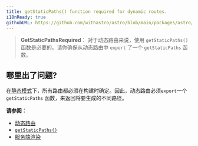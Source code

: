 ```yaml
---
title: getStaticPaths() function required for dynamic routes.
i18nReady: true
githubURL: https://github.com/withastro/astro/blob/main/packages/astro/src/core/errors/errors-data.ts
---
```



> **GetStaticPathsRequired**： 对于动态路由来说，使用 `getStaticPaths()` 函数是必要的。请你确保从动态路由中 `export` 了一个 `getStaticPaths` 函数。

## 哪里出了问题?
在[静态模式](/zh-cn/guides/routing/#静态-ssg-模式)下，所有路由都必须在构建时确定。因此，动态路由必须`export`一个 `getStaticPaths` 函数，来返回将要生成的不同路径。

**请参阅：**
-  [动态路由](/zh-cn/guides/routing/#动态路由)
-  [`getStaticPaths()`](/zh-cn/reference/api-reference/#getstaticpaths)
-  [服务端渲染](/zh-cn/guides/server-side-rendering/)


